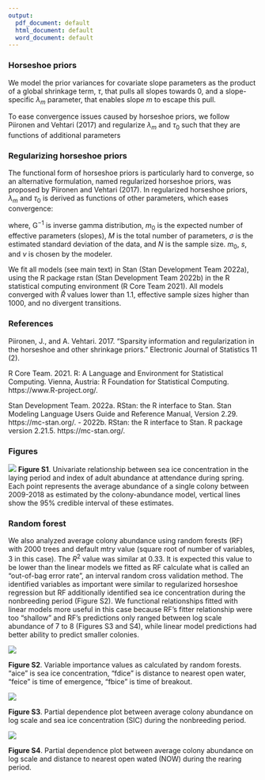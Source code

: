 ```yaml
---
output:
  pdf_document: default
  html_document: default
  word_document: default
---
```


### Horseshoe priors

We model the prior variances for covariate slope parameters as the product of a global shrinkage term, $\tau$, that pulls all slopes towards 0, and a slope-specific $\lambda_m$ parameter, that enables slope $m$ to escape this pull.

\begin{align}
\beta_m &\sim \text{N}(0,\tau \lambda_m) \\
\lambda_m &\sim \textrm{Half-Cauchy}(0,1) \\
\tau &\sim \textrm{Half-Cauchy}(0,\tau_0) 
\end{align}

To ease convergence issues caused by horseshoe priors, we follow Piironen and Vehtari (2017) and regularize $\lambda_m$ and $\tau_0$ such that they are functions of additional parameters

### Regularizing horseshoe priors

The functional form of horseshoe priors is particularly hard to converge, so an alternative formulation, named regularized horseshoe priors, was proposed by Piironen and Vehtari (2017). In regularized horseshoe priors, $\lambda_m$ and $\tau_0$ is derived as functions of other parameters, which eases convergence:

\begin{align}
\beta_m &\sim \text{N}(0,\tau \tilde{\lambda}_m) \\
\tilde{\lambda}_m &= \frac{c \lambda_m}{\sqrt{c^2 + \tau^2 \lambda_m^2}}\\
\lambda_m &\sim \text{C}^+(0,1) \\
c^2 &\sim \text{G}^{-1} (\frac{\nu}{2}, \frac{\nu}{2} s^2) \\
\tau &\sim \text{C}^+(0,\tau_0) \\
\tau_0 &= \frac{m_0}{M-m_0} \times \frac{\sigma}{\sqrt{N}}
\end{align}

where, $\text{G}^{-1}$ is inverse gamma distribution, $m_0$ is the expected number of effective parameters (slopes), $M$ is the total number of parameters, $\sigma$ is the estimated standard deviation of the data, and $N$ is the sample size. $m_0$, $s$, and $\nu$ is chosen by the modeler.

We fit all models (see main text) in Stan (Stan Development Team 2022a), using the R package rstan (Stan Development Team 2022b) in the R statistical computing environment (R Core Team 2021). All models converged with $\hat{R}$ values lower than 1.1, effective sample sizes higher than 1000, and no divergent transitions.

### References

Piironen, J., and A. Vehtari. 2017. “Sparsity information and regularization in the horseshoe and other shrinkage priors.” Electronic Journal of Statistics 11 (2).

R Core Team. 2021. R: A Language and Environment for Statistical Computing. Vienna, Austria: R Foundation for Statistical Computing. https://www.R-project.org/.

Stan Development Team. 2022a. RStan: the R interface to Stan. Stan Modeling Language Users Guide and Reference Manual, Version 2.29. https://mc-stan.org/.
- 2022b. RStan: the R interface to Stan. R package version 2.21.5. https://mc-stan.org/.

### Figures

![](fig_S1.jpeg)
**Figure S1**. Univariate relationship between sea ice concentration in the laying period and index of adult abundance at attendance during spring. Each point represents the average abundance of a single colony between 2009-2018 as estimated by the colony-abundance model, vertical lines show the 95% credible interval of these estimates.


### Random forest

We also analyzed average colony abundance using random forests (RF) with 2000 trees and default mtry value (square root of number of variables, 3 in this case). The $R^2$ value was similar at 0.33. It is expected this value to be lower than the linear models we fitted as RF calculate what is called an "out-of-bag error rate", an interval random cross validation method. The identified variables as important were similar to regularized horseshoe regression but RF additionally identified sea ice concentration during the nonbreeding period (Figure S2). We functional relationships fitted with linear models more useful in this case because RF's fitter relationship were too "shallow" and RF's predictions only ranged between log scale abundance of 7 to 8 (Figures S3 and S4), while linear model predictions had better ability to predict smaller colonies. 

![](fig_S2.jpeg)

**Figure S2**. Variable importance values as calculated by random forests. "aice" is sea ice concentration, "fdice" is distance to nearest open water, "feice" is time of emergence, "fbice" is time of breakout. 

![](fig_S3.jpeg)

**Figure S3**. Partial dependence plot between average colony abundance on log scale and sea ice concentration (SIC) during the nonbreeding period.

![](fig_S4.jpeg)

**Figure S4**. Partial dependence plot between average colony abundance on log scale and distance to nearest open wated (NOW) during the rearing period. 
